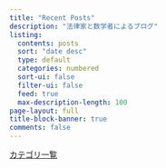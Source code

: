 ```yaml
---
title: "Recent Posts"
description: "法律家と数学者によるブログ"
listing:
  contents: posts
  sort: "date desc"
  type: default
  categories: numbered
  sort-ui: false
  filter-ui: false
  feed: true
  max-description-length: 100
page-layout: full
title-block-banner: true
comments: false
---
```


[カテゴリ一覧](/static/AllCategories.qmd)